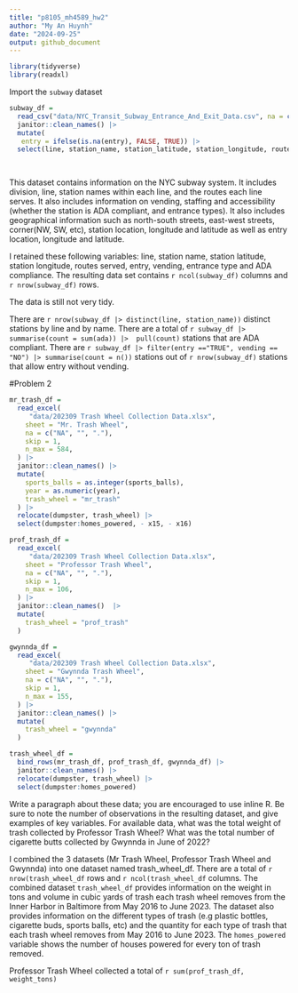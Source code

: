 ```yaml
---
title: "p8105_mh4589_hw2"
author: "My An Huynh"
date: "2024-09-25"
output: github_document
---
```


```r
library(tidyverse)
library(readxl)
```

Import the `subway` dataset

```r
subway_df = 
  read_csv("data/NYC_Transit_Subway_Entrance_And_Exit_Data.csv", na = c("NA", "", ".")) |>
  janitor::clean_names() |> 
  mutate( 
   entry = ifelse(is.na(entry), FALSE, TRUE)) |> 
  select(line, station_name, station_latitude, station_longitude, route1:route11, entry, vending, entrance_type, ada) 

  

```

This dataset contains information on the NYC subway system. It includes division, line, station names within each line, and the routes each line serves. It also includes information on vending, staffing and accessibility (whether the station is ADA compliant, and entrance types). It also includes geographical information such as north-south streets, east-west streets, corner(NW, SW, etc), station location, longitude and latitude as well as entry location, longitude and latitude. 

I retained these following variables: line, station name, station latitude, station longitude, routes served, entry, vending, entrance type and ADA compliance.  The resulting data set contains `r ncol(subway_df)` columns and `r nrow(subway_df)` rows. 

The data is still not very tidy. 

There are `r nrow(subway_df |> distinct(line, station_name))` distinct stations by line and by name. There are a total of `r subway_df |>  summarise(count = sum(ada)) |>  pull(count)` stations that are ADA compliant. There are `r subway_df |> filter(entry =="TRUE", vending == "NO") |> summarise(count = n())` stations out of `r nrow(subway_df)` stations that allow entry without vending.



#Problem 2

```r
mr_trash_df = 
  read_excel(
     "data/202309 Trash Wheel Collection Data.xlsx", 
    sheet = "Mr. Trash Wheel",
    na = c("NA", "", "."),
    skip = 1,
    n_max = 584,
  ) |> 
  janitor::clean_names() |> 
  mutate(
    sports_balls = as.integer(sports_balls),
    year = as.numeric(year),
    trash_wheel = "mr_trash"
  ) |> 
  relocate(dumpster, trash_wheel) |> 
  select(dumpster:homes_powered, - x15, - x16)

```


```r
prof_trash_df = 
  read_excel(
     "data/202309 Trash Wheel Collection Data.xlsx", 
    sheet = "Professor Trash Wheel",
    na = c("NA", "", "."),
    skip = 1,
    n_max = 106,
  ) |> 
  janitor::clean_names()  |> 
  mutate(
    trash_wheel = "prof_trash"
  ) 


```

```r
gwynnda_df = 
  read_excel(
     "data/202309 Trash Wheel Collection Data.xlsx", 
    sheet = "Gwynnda Trash Wheel",
    na = c("NA", "", "."),
    skip = 1,
    n_max = 155,
  ) |> 
  janitor::clean_names() |> 
  mutate(
    trash_wheel = "gwynnda"
  )

```

```r
trash_wheel_df = 
  bind_rows(mr_trash_df, prof_trash_df, gwynnda_df) |> 
  janitor::clean_names() |> 
  relocate(dumpster, trash_wheel) |> 
  select(dumpster:homes_powered)
```
Write a paragraph about these data; you are encouraged to use inline R. Be sure to note the number of observations in the resulting dataset, and give examples of key variables. For available data, what was the total weight of trash collected by Professor Trash Wheel? What was the total number of cigarette butts collected by Gwynnda in June of 2022?


I combined the 3 datasets (Mr Trash Wheel, Professor Trash Wheel and Gwynnda) into one dataset named trash_wheel_df. There are a total of `r nrow(trash_wheel_df` rows and `r ncol(trash_wheel_df` columns. The combined dataset `trash_wheel_df` provides information on the weight in tons and volume in cubic yards of trash each trash wheel removes from the Inner Harbor in Baltimore from May 2016 to June 2023. The dataset also provides information on the different types of trash (e.g plastic bottles, cigarette buds, sports balls, etc) and the quantity for each type of trash that each trash wheel removes from May 2016 to June 2023. The `homes_powered` variable shows the number of houses powered for every ton of trash removed. 

Professor Trash Wheel collected a total of `r sum(prof_trash_df, weight_tons)`
